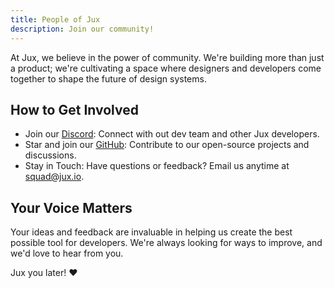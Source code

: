 ```yaml
---
title: People of Jux
description: Join our community!
---
```


At Jux, we believe in the power of community. We're building more than just a product; we're cultivating a space where designers and developers come together to shape the future of design systems.

## How to Get Involved

- Join our <a href="https://discord.gg/xa4PR7T9" target="_blank">Discord</a>: Connect with out dev team and other Jux developers.
- Star and join our <a href="https://github.com/jux-io/toolkit" target="_blank">GitHub</a>: Contribute to our open-source projects and discussions.
- Stay in Touch: Have questions or feedback? Email us anytime at [squad@jux.io](mailto:squad@jux.io).

## Your Voice Matters
Your ideas and feedback are invaluable in helping us create the best possible tool for developers. We're always looking for ways to improve, and we'd love to hear from you.

Jux you later! ❤️